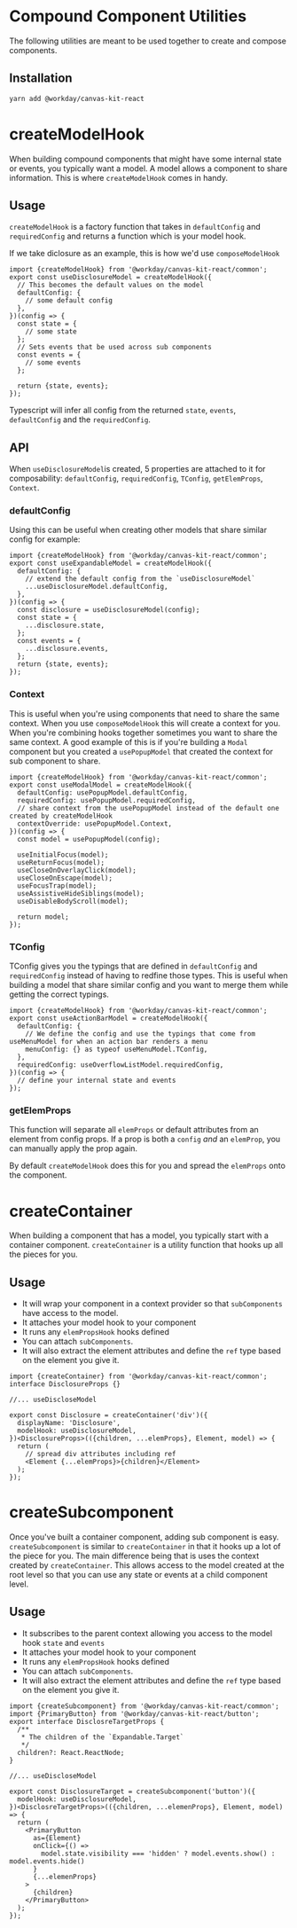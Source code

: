 
<Meta title="Hooks and Utilities" />

# Compound Component Utilities

The following utilities are meant to be used together to create and compose components.

## Installation

```sh
yarn add @workday/canvas-kit-react
```

# createModelHook

When building compound components that might have some internal state or events, you typically want
a model. A model allows a component to share information. This is where `createModelHook` comes in
handy.

## Usage

`createModelHook` is a factory function that takes in `defaultConfig` and `requiredConfig` and
returns a function which is your model hook.

If we take diclosure as an example, this is how we'd use `composeModelHook`

```tsx
import {createModelHook} from '@workday/canvas-kit-react/common';
export const useDisclosureModel = createModelHook({
  // This becomes the default values on the model
  defaultConfig: {
    // some default config
  },
})(config => {
  const state = {
    // some state
  };
  // Sets events that be used across sub components
  const events = {
    // some events
  };

  return {state, events};
});
```

<ExampleCodeBlock code={CreateModelHook} />

Typescript will infer all config from the returned `state`, `events`, `defaultConfig` and the
`requiredConfig`.

## API

When `useDisclosureModel`is created, 5 properties are attached to it for composability:
`defaultConfig`, `requiredConfig`, `TConfig`, `getElemProps`, `Context`.

### defaultConfig

Using this can be useful when creating other models that share similar config for example:

```tsx
import {createModelHook} from '@workday/canvas-kit-react/common';
export const useExpandableModel = createModelHook({
  defaultConfig: {
    // extend the default config from the `useDisclosureModel`
    ...useDisclosureModel.defaultConfig,
  },
})(config => {
  const disclosure = useDisclosureModel(config);
  const state = {
    ...disclosure.state,
  };
  const events = {
    ...disclosure.events,
  };
  return {state, events};
});
```

### Context

This is useful when you're using components that need to share the same context. When you use
`composeModelHook` this will create a context for you. When you're combining hooks together
sometimes you want to share the same context. A good example of this is if you're building a `Modal`
component but you created a `usePopupModel` that created the context for sub component to share.

```tsx
import {createModelHook} from '@workday/canvas-kit-react/common';
export const useModalModel = createModelHook({
  defaultConfig: usePopupModel.defaultConfig,
  requiredConfig: usePopupModel.requiredConfig,
  // share context from the usePopupModel instead of the default one created by createModelHook
  contextOverride: usePopupModel.Context,
})(config => {
  const model = usePopupModel(config);

  useInitialFocus(model);
  useReturnFocus(model);
  useCloseOnOverlayClick(model);
  useCloseOnEscape(model);
  useFocusTrap(model);
  useAssistiveHideSiblings(model);
  useDisableBodyScroll(model);

  return model;
});
```

### TConfig

TConfig gives you the typings that are defined in `defaultConfig` and `requiredConfig` instead of
having to redfine those types. This is useful when building a model that share similar config and
you want to merge them while getting the correct typings.

```tsx
import {createModelHook} from '@workday/canvas-kit-react/common';
export const useActionBarModel = createModelHook({
  defaultConfig: {
    // We define the config and use the typings that come from useMenuModel for when an action bar renders a menu
    menuConfig: {} as typeof useMenuModel.TConfig,
  },
  requiredConfig: useOverflowListModel.requiredConfig,
})(config => {
  // define your internal state and events
});
```

### getElemProps

This function will separate all `elemProps` or default attributes from an element from config props.
If a prop is both a `config` _and_ an `elemProp`, you can manually apply the prop again.

By default `createModelHook` does this for you and spread the `elemProps` onto the component.

# createContainer

When building a component that has a model, you typically start with a container component.
`createContainer` is a utility function that hooks up all the pieces for you.

## Usage

- It will wrap your component in a context provider so that `subComponents` have access to the
  model.
- It attaches your model hook to your component
- It runs any `elemPropsHook` hooks defined
- You can attach `subComponents`.
- It will also extract the element attributes and define the `ref` type based on the element you
  give it.

```tsx
import {createContainer} from '@workday/canvas-kit-react/common';
interface DisclosureProps {}

//... useDiscloseModel

export const Disclosure = createContainer('div')({
  displayName: 'Disclosure',
  modelHook: useDisclosureModel,
})<DisclosureProps>(({children, ...elemProps}, Element, model) => {
  return (
    // spread div attributes including ref
    <Element {...elemProps}>{children}</Element>
  );
});
```

<ExampleCodeBlock code={CreateContainer} />

# createSubcomponent

Once you've built a container component, adding sub component is easy. `createSubcomponent` is
similar to `createContainer` in that it hooks up a lot of the piece for you. The main difference
being that is uses the context created by `createContainer`. This allows access to the model created
at the root level so that you can use any state or events at a child component level.

## Usage

- It subscribes to the parent context allowing you access to the model hook `state` and `events`
- It attaches your model hook to your component
- It runs any `elemPropsHook` hooks defined
- You can attach `subComponents`.
- It will also extract the element attributes and define the `ref` type based on the element you
  give it.

```tsx
import {createSubcomponent} from '@workday/canvas-kit-react/common';
import {PrimaryButton} from '@workday/canvas-kit-react/button';
export interface DisclosreTargetProps {
  /**
   * The children of the `Expandable.Target`
   */
  children?: React.ReactNode;
}

//... useDiscloseModel

export const DisclosureTarget = createSubcomponent('button')({
  modelHook: useDisclosureModel,
})<DisclosreTargetProps>(({children, ...elemenProps}, Element, model) => {
  return (
    <PrimaryButton
      as={Element}
      onClick={() =>
        model.state.visibility === 'hidden' ? model.events.show() : model.events.hide()
      }
      {...elemenProps}
    >
      {children}
    </PrimaryButton>
  );
});
```

<ExampleCodeBlock code={CreateSubcomponent} />
